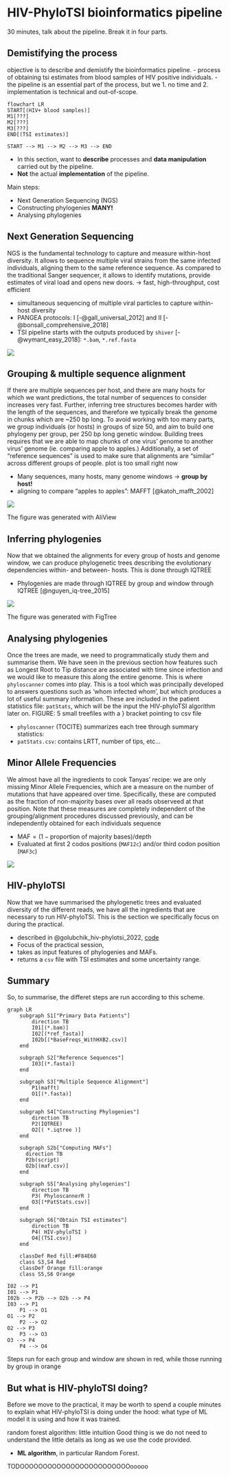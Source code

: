 # HIV-PhyloTSI bioinformatics pipeline { background-color="`r clrs[2]`"}

:::{ .notes}
30 minutes, talk about the pipeline. 
Break it in four parts.
:::

## Demistifying the process { background-color="`r clrs_lt[2]`"}

:::{ .notes }
objective is to describe and demistify the bioinformatics pipeline.
    - process of obtaining tsi estimates from blood samples of HIV positive individuals.
    - the pipeline is an essential part of the process, but we 1. no time and 2. implementation is technical and out-of-scope.
:::

```mermaid
flowchart LR 
START[(HIV+ blood samples)]
M1[???]
M2[???]
M3[???]
END[(TSI estimates)]

START --> M1 --> M2 --> M3 --> END
```

- In this section, want to **describe** processes and **data manipulation** carried out by the pipeline.
- **Not** the actual **implementation** of the pipeline.

Main steps: 

- Next Generation Sequencing (NGS)
- Constructing phylogenies     [**MANY!**]{.fragment}
- Analysing phylogenies   


## Next Generation Sequencing { background-color="`r clrs_lt[2]`"}

::: {.notes}
NGS is the fundamental technology to capture and measure within-host diversity.
It allows to sequence multiple viral strains from the same infected individuals,
aligning them to the same reference sequence. As compared to the traditional Sanger
sequencer, it allows to identify mutations, provide estimates of viral load and 
opens new doors.
-> fast, high-throughput, cost efficient
:::

- simultaneous sequencing of multiple viral particles to capture within-host diversity
- PANGEA protocols: I [-@gall_universal_2012] and II [-@bonsall_comprehensive_2018]
- TSI pipeline starts with the outputs produced by `shiver` [-@wymant_easy_2018]: `*.bam`, `*.ref.fasta`

![](figures/shiver.png){fig-align=center}

## Grouping & multiple sequence alignment { background-color="`r clrs_lt[2]`"}

::: {.notes}
If there are multiple sequences per host, and there are many hosts for which we 
want predictions, the total number of sequences to consider increases very fast.
Further, inferring tree structures becomes harder with the length of the sequences,
and therefore we typically break the genome in chunks which are  ~250 bp long.
To avoid working with too many parts, we group individuals (or hosts) in groups 
of size 50, and aim to build one phylogeny per group, per 250 bp long genetic 
window.
Building trees requires that we are able to map chunks of one virus' genome to 
another virus' genome (ie. comparing apple to apples.)
Additionally, a set of "reference sequences" is used to make sure that alignments
are "similar" across different groups of people.
plot is too small right now
:::

- Many sequences, many hosts, many genome windows [-> **group by host!**]{.fragment} 
- aligning to compare "apples to apples": MAFFT [@katoh_mafft_2002]

![](figures/deepseqalign_workshop.png){.fragment fig-align=center}

::: {.footer}
The figure was generated with AliView
::: 

## Inferring phylogenies { background-color="`r clrs_lt[2]`"}

::: {.notes}
Now that we obtained the alignments for every group of hosts and genome window,
we can produce phylogenetic trees describing the evolutionary dependencies 
within- and between- hosts. This is done through IQTREE 
:::

- Phylogenies are made through IQTREE by group and window through IQTREE [@nguyen_iq-tree_2015]

![](figures/ptyr1_InWindow_9075_to_9324_v2.treefile.png){fig-align=center}

:::{.footer}
The figure was generated with FigTree
::: 

## Analysing phylogenies { background-color="`r clrs_lt[2]`"}

::: {.notes}
Once the trees are made, we need to programmatically study them and summarise
them. We have seen in the previous section how features such as Longest Root to
Tip distance are associated with time since infection and we would like to 
measure this along the entire genome.
This is where `phyloscanner` comes into play. This is a tool which was principally
developed to answers questions such as 'whom infected whom', but which produces
a lot of useful summary information.
These are included in the patient statistics file: `patStats`, which will be 
the input the HIV-phyloTSI algorithm later on.
FIGURE: 5 small treefiles with a } bracket pointing to csv file
:::

- `phyloscanner` (TOCITE) summarizes each tree through summary statistics:
- `patStats.csv`: contains LRTT, number of tips, etc...


## Minor Allele Frequencies { background-color="`r clrs_lt[2]`"}

:::{.notes}
We almost have all the ingredients to cook Tanyas' recipe: we are only missing 
Minor Allele Frequencies, which are a measure on the number of mutations that 
have appeared over time. Specifically, these are computed as the fraction of 
non-majority bases over all reads observeed at that position.
Note that these measures are completely independent of the grouping/alignment 
procedures discussed previously, and can be independently obtained for each 
individuals sequence
:::

- $\text{MAF} = ( 1 - \text{proportion of majority bases}) / \text{depth}$
- Evaluated at first 2 codos positions (`MAF12c`) and/or third codon position (`MAF3c`)

![](figures/maf.png){fig-align=center}


## HIV-phyloTSI { background-color="`r clrs_lt[2]`"}

::: {.notes}
Now that we have summarised the phylogenetic trees and evaluated diversity of the 
different reads, we have all the ingredients that are necessary to run HIV-phyloTSI.
This is the section we specifically focus on during the practical. 
:::

- described in @golubchik_hiv-phylotsi_2022, [code](https://github.com/BDI-pathogens/HIV-phyloTSI/tree/main)
- Focus of the practical session, 
- takes as input features of phylogenies and MAFs.
- returns a `csv` file with TSI estimates and some uncertainty range.

## Summary { .smaller background-color="`r clrs_lt[2]`"}

::: {.notes}
So, to summarise, the differet steps are run according to this scheme.
:::

::: {.absolute top=20}
```mermaid
graph LR
    subgraph S1["Primary Data Patients"]
        direction TB
        I01[(*.bam)] 
        I02[(*ref_fasta)] 
        I02b[(*BaseFreqs_WithHXB2.csv)]
    end

    subgraph S2["Reference Sequences"]
        I03[(*.fasta)] 
    end

    subgraph S3["Multiple Sequence Alignment"]
        P1(mafft)
        O1[(*.fasta)]
    end

    subgraph S4["Constructing Phylogenies"]
        direction TB
        P2(IQTREE)
        O2[( *.iqtree )]
    end
    
    subgraph S2b["Computing MAFs"]
      direction TB
      P2b(script)
      O2b[(maf.csv)]
    end

    subgraph S5["Analysing phylogenies"]
        direction TB
        P3( PhyloscannerR ) 
        O3[(*PatStats.csv)]
    end

    subgraph S6["Obtain TSI estimates"]
        direction TB
        P4( HIV-phyloTSI ) 
        O4[(TSI.csv)]
    end
    
    classDef Red fill:#F84E68
    class S3,S4 Red
    classDef Orange fill:orange
    class S5,S6 Orange

I02 --> P1
I01 --> P1 
I02b --> P2b --> O2b --> P4
I03 --> P1
    P1 --> O1
O1 --> P2 
    P2 --> O2
O2 --> P3 
    P3 --> O3
O3 --> P4 
    P4 --> O4
```
:::

:::: {.absolute bottom=55}
::: {.callout-note}
Steps run for each group and window are shown in red, while those running by group in orange
:::
:::: 

## But what is HIV-phyloTSI doing? { background-color="`r clrs_lt[2]`"}

::: {.notes}
Before we move to the practical, it may be worth to spend a couple minutes to 
explain what HIV-phyloTSI is doing under the hood: what type of ML model it is 
using and how it was trained.

random forest algorithm: little intuition
Good thing is we do not need to understand the little details as long as we use 
the code provided.
:::

- **ML algorithm**, in particular Random Forest.

TODOOOOOOOOOOOOOOOOOOOOOOOOooooo
